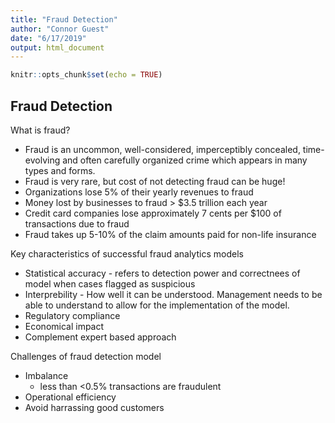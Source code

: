 ```yaml
---
title: "Fraud Detection"
author: "Connor Guest"
date: "6/17/2019"
output: html_document
---
```


```r
knitr::opts_chunk$set(echo = TRUE)
```

## Fraud Detection

What is fraud?  
  
* Fraud is an uncommon, well-considered, imperceptibly concealed, time-evolving and often carefully organized crime which appears in many types and forms.  
* Fraud is very rare, but cost of not detecting fraud can be huge!  
* Organizations lose 5% of their yearly revenues to fraud
* Money lost by businesses to fraud > $3.5 trillion each year
* Credit card companies lose approximately 7 cents per $100 of transactions due to fraud
* Fraud takes up 5-10% of the claim amounts paid for non-life insurance  

Key characteristics of successful fraud analytics models
  
* Statistical accuracy - refers to detection power and correctnees of model when cases flagged as suspicious
* Interprebility - How well it can be understood. Management needs to be able to understand to allow for the implementation of the model.
* Regulatory compliance
* Economical impact 
* Complement expert based approach

Challenges of fraud detection model
  
* Imbalance  
  * less than <0.5% transactions are fraudulent
* Operational efficiency
* Avoid harrassing good customers 


